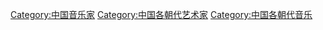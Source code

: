 [[Category:中国音乐家|Category:中国音乐家]]
[[Category:中国各朝代艺术家|Category:中国各朝代艺术家]]
[[Category:中国各朝代音乐|Category:中国各朝代音乐]]